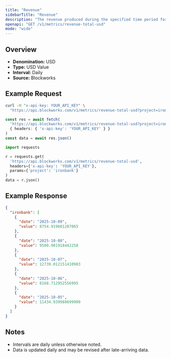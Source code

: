 ```yaml
---
title: "Revenue"
sidebarTitle: "Revenue"
description: "The revenue produced during the specified time period for given project."
openapi: "GET /v1/metrics/revenue-total-usd"
mode: "wide"
---
```


## Overview

- **Denomination:** USD
- **Type:** USD Value
- **Interval:** Daily
- **Source:** Blockworks

## Example Request

<CodeGroup>

```bash cURL
curl -H "x-api-key: YOUR_API_KEY" \
  "https://api.blockworks.com/v1/metrics/revenue-total-usd?project=ironbank"
```

```typescript TypeScript
const res = await fetch(
  'https://api.blockworks.com/v1/metrics/revenue-total-usd?project=ironbank',
  { headers: { 'x-api-key': 'YOUR_API_KEY' } }
)
const data = await res.json()
```

```python Python
import requests

r = requests.get(
  'https://api.blockworks.com/v1/metrics/revenue-total-usd',
  headers={'x-api-key': 'YOUR_API_KEY'},
  params={'project': 'ironbank'}
)
data = r.json()
```

</CodeGroup>

## Example Response

```json
{
  "ironbank": [
    {
      "date": "2025-10-09",
      "value": 8754.919601287065
    },
    {
      "date": "2025-10-08",
      "value": 9500.901918442258
    },
    {
      "date": "2025-10-07",
      "value": 12739.012151410983
    },
    {
      "date": "2025-10-06",
      "value": 8168.712952556995
    },
    {
      "date": "2025-10-05",
      "value": 11434.939988699909
    }
  ]
}
```

## Notes
- Intervals are daily unless otherwise noted.
- Data is updated daily and may be revised after late-arriving data.
